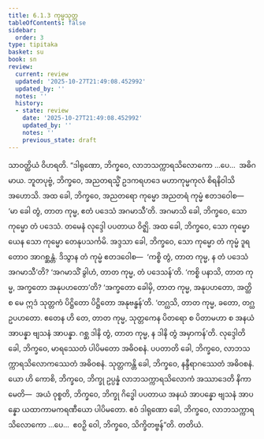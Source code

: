 ```yaml
---
title: 6.1.3 ကုမ္မသုတ္တ
tableOfContents: false
sidebar:
  order: 3
type: tipitaka
basket: su
book: sn
review:
  current: review
  updated: '2025-10-27T21:49:08.452992'
  updated_by: ''
  notes: ''
  history:
  - state: review
    date: '2025-10-27T21:49:08.452992'
    updated_by: ''
    notes: ''
    previous_state: draft
---
```



<ReviewStatus review={frontmatter.review} showDetails={true} />

<HypothesisAnnotation frontmatter={frontmatter} />

<DynamicBreadcrumb />

<Division number="159" book="sn" e="ch" v="18" p="303">

<Paragraph number="1026" book="sn">
သာဝတ္ထိယံ ဝိဟရတိ. “ဒါရုဏော, ဘိက္ခဝေ, လာဘသက္ကာရသိလောကော …ပေ…  အဓိဂမာယ. ဘူတပုဗ္ဗံ, ဘိက္ခဝေ, အညတရသ္မိံ ဥဒကရဟဒေ မဟာကုမ္မကုလံ စိရနိဝါသိ အဟောသိ. အထ ခေါ, ဘိက္ခဝေ, အညတရော ကုမ္မော အညတရံ ကုမ္မံ ဧတဒဝေါစ—  ‘မာ ခေါ တွံ, တာတ ကုမ္မ, ဧတံ ပဒေသံ အဂမာသီ’တိ. အဂမာသိ ခေါ, ဘိက္ခဝေ, သော ကုမ္မော တံ ပဒေသံ. တမေနံ လုဒ္ဒေါ ပပတာယ ဝိဇ္ဈိ. အထ ခေါ, ဘိက္ခဝေ, သော ကုမ္မော ယေန သော ကုမ္မော တေနုပသင်္ကမိ. အဒ္ဒသာ ခေါ, ဘိက္ခဝေ, သော ကုမ္မော တံ ကုမ္မံ ဒူရတောဝ အာဂစ္ဆန္တံ. ဒိသွာန တံ ကုမ္မံ ဧတဒဝေါစ—  ‘ကစ္စိ တွံ, တာတ ကုမ္မ, န တံ ပဒေသံ အဂမာသီ’တိ? ‘အဂမာသိံ ခွါဟံ, တာတ ကုမ္မ, တံ ပဒေသန်’တိ. ‘ကစ္စိ ပနာသိ, တာတ ကုမ္မ, အက္ခတော အနုပဟတော’တိ? ‘အက္ခတော ခေါမှိ, တာတ ကုမ္မ, အနုပဟတော, အတ္ထိ စ မေ ဣဒံ သုတ္တကံ ပိဋ္ဌိတော ပိဋ္ဌိတော အနုဗန္ဓန်’တိ. ‘တဂ္ဃသိ, တာတ ကုမ္မ, ခတော, တဂ္ဃ ဥပဟတော. ဧတေန ဟိ တေ, တာတ ကုမ္မ, သုတ္တကေန ပိတရော စ ပိတာမဟာ စ အနယံ အာပန္နာ ဗျသနံ အာပန္နာ. ဂစ္ဆ ဒါနိ တွံ, တာတ ကုမ္မ, န ဒါနိ တွံ အမှာကန်’တိ.
</Paragraph>

<Paragraph number="1027" book="sn">
လုဒ္ဒေါတိ ခေါ, ဘိက္ခဝေ, မာရဿေတံ ပါပိမတော အဓိဝစနံ. ပပတာတိ ခေါ, ဘိက္ခဝေ, လာဘသက္ကာရသိလောကဿေတံ အဓိဝစနံ. သုတ္တကန္တိ ခေါ, ဘိက္ခဝေ, နန္ဒီရာဂဿေတံ အဓိဝစနံ. ယော ဟိ ကောစိ, ဘိက္ခဝေ, ဘိက္ခု ဥပ္ပန္နံ လာဘသက္ကာရသိလောကံ အဿာဒေတိ နိကာမေတိ—  အယံ ဝုစ္စတိ, ဘိက္ခဝေ, ဘိက္ခု ဂိဒ္ဓေါ ပပတာယ အနယံ အာပန္နော ဗျသနံ အာပန္နော ယထာကာမကရဏီယော ပါပိမတော. ဧဝံ ဒါရုဏော ခေါ, ဘိက္ခဝေ, လာဘသက္ကာရသိလောကော …ပေ…  ဧဝဉှိ ဝေါ, ဘိက္ခဝေ, သိက္ခိတဗ္ဗန်”တိ.

</Paragraph>
</Division>

<Paragraph number="1028" type="center" book="sn">
တတိယံ.
</Paragraph>